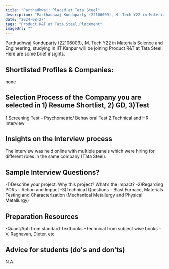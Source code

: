 ```yaml
---
title: "Parthadhwaj: Placed at Tata Steel"
description: "Parthadhwaj Konduparty (22106009), M. Tech Y22 in Materials Science and Engineering: Product R&T at Tata Steel"
date: "2024-08-27"
tags: "Product R&T at Tata Steel,Placement"
imageUrl: ""
---
```


Parthadhwaj Konduparty (22106009), M. Tech Y22 in Materials Science and Engineering, studying in IIT Kanpur will be joining Product R&T at Tata Steel. Here are some brief insights. 

## Shortlisted Profiles & Companies:
none

## Selection Process of the Company you are selected in 1) Resume Shortlist, 2) GD, 3)Test
1.Screening Test – Psychometric/ Behavioral Test 2.Technical and HR Interview

##  Insights on the interview process
The interview was held online with multiple panels which were hiring for different roles in the same company (Tata Steel).

## Sample Interview Questions? 
-1)Describe your project. Why this project? What’s the impact? -2)Regarding PORs – Action and Impact -3)Technical Questions – Blast Furnace, Materials Testing and Characterization (Mechanical Metallurgy and Physical Metallurgy)

## Preparation Resources
-Quant/Apti from standard Textbooks -Technical from subject wise books – V. Raghavan, Dieter, etc

## Advice for students (do's and don'ts)
N.A.

